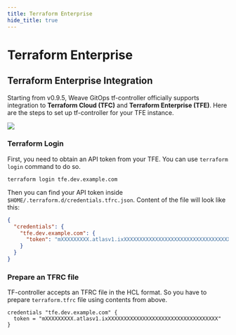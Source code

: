 ```yaml
---
title: Terraform Enterprise
hide_title: true
---
```


# Terraform Enterprise

## Terraform Enterprise Integration

Starting from v0.9.5, Weave GitOps tf-controller officially supports integration to **Terraform Cloud (TFC)** and 
**Terraform Enterprise (TFE)**. Here are the steps to set up tf-controller for your TFE instance.

![](./tfe_integration_01.png)

### Terraform Login

First, you need to obtain an API token from your TFE. You can use `terraform login` command to do so.

```shell
terraform login tfe.dev.example.com
```

Then you can find your API token inside `$HOME/.terraform.d/credentials.tfrc.json`.
Content of the file will look like this:

```json
{
  "credentials": {
    "tfe.dev.example.com": {
      "token": "mXXXXXXXXX.atlasv1.ixXXXXXXXXXXXXXXXXXXXXXXXXXXXXXXXXXXX"
    }
  }
}
```

### Prepare an TFRC file
TF-controller accepts an TFRC file in the HCL format. So you have to prepare `terraform.tfrc` file using contents from above.
```hcl
credentials "tfe.dev.example.com" {
  token = "mXXXXXXXXX.atlasv1.ixXXXXXXXXXXXXXXXXXXXXXXXXXXXXXXXXXXX"
}
```